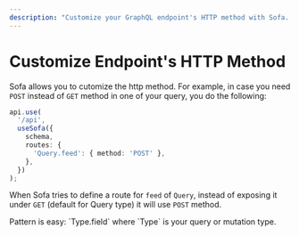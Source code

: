 ```yaml
---
description: "Customize your GraphQL endpoint's HTTP method with Sofa. Learn how to easily switch between GET and POST using the routes parameter for specific queries or mutations. #GraphQL #Sofa"
---
```


# Customize Endpoint's HTTP Method

Sofa allows you to cutomize the http method. For example, in case you need `POST` instead of `GET` method in one of your query, you do the following:

```typescript
api.use(
  '/api',
  useSofa({
    schema,
    routes: {
      'Query.feed': { method: 'POST' },
    },
  })
);
```

When Sofa tries to define a route for `feed` of `Query`, instead of exposing it under `GET` (default for Query type) it will use `POST` method.

<Callout type="info">
Pattern is easy: `Type.field` where `Type` is your query or mutation type.
</Callout>
